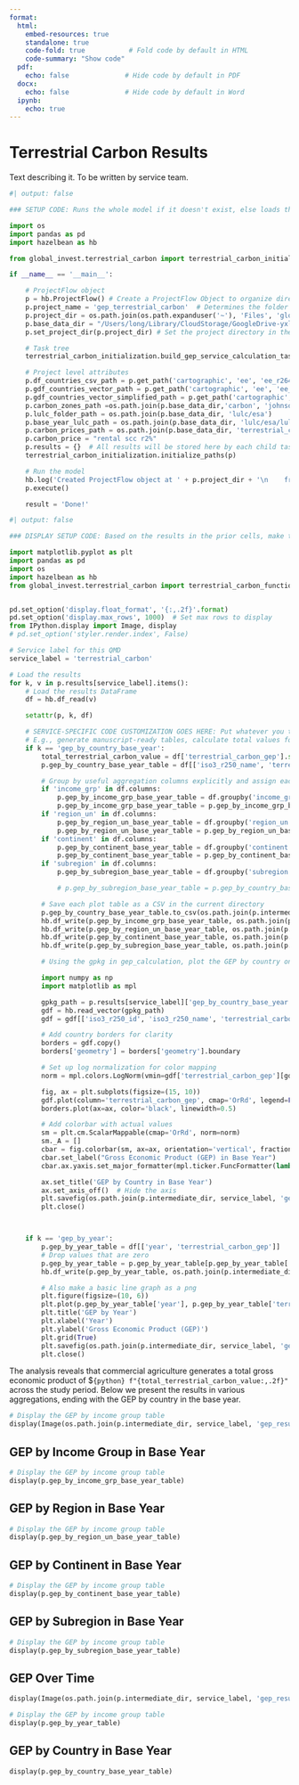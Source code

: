 ```yaml
---
format:
  html:
    embed-resources: true
    standalone: true
    code-fold: true           # Fold code by default in HTML
    code-summary: "Show code"
  pdf:
    echo: false              # Hide code by default in PDF
  docx:
    echo: false              # Hide code by default in Word
  ipynb:
    echo: true
---
```


# Terrestrial Carbon Results

Text describing it. To be written by service team.

```python
#| output: false

### SETUP CODE: Runs the whole model if it doesn't exist, else loads the results. Doesn't output anything and all debugging surpressed for this QMD.

import os
import pandas as pd
import hazelbean as hb

from global_invest.terrestrial_carbon import terrestrial_carbon_initialization

if __name__ == '__main__':

    # ProjectFlow object
    p = hb.ProjectFlow() # Create a ProjectFlow Object to organize directories and enable parallel processing.
    p.project_name = 'gep_terrestrial_carbon'  # Determines the folder created to store intermediate and final results.
    p.project_dir = os.path.join(os.path.expanduser('~'), 'Files', 'global_invest', 'projects', p.project_name) # Put it in the right location relative to the user's home directory.
    p.base_data_dir = "/Users/long/Library/CloudStorage/GoogleDrive-yxlong@umn.edu/Shared drives/NatCapTEEMs/Files/base_data/submissions" # Set where data outside the project will be stored. CAUTION: For GEP we are using the shared Google Drive, but best practice is to use a local directory that you can control (also it's faster)
    p.set_project_dir(p.project_dir) # Set the project directory in the ProjectFlow object. Also defines p.input_dir, p.intermediate_dir, and p.output_dir based on the project_dir.

    # Task tree
    terrestrial_carbon_initialization.build_gep_service_calculation_task_tree(p) # Defines the actual logic of the model. Navigate into here to see what the model does.

    # Project level attributes
    p.df_countries_csv_path = p.get_path('cartographic', 'ee', 'ee_r264_correspondence.csv') # ProjectFlow downloads all files automatically via the p.get_path() function.
    p.gdf_countries_vector_path = p.get_path('cartographic', 'ee', 'ee_r264_correspondence.gpkg')
    p.gdf_countries_vector_simplified_path = p.get_path('cartographic', 'ee', 'ee_r264_simplified300sec.gpkg')
    p.carbon_zones_path =os.path.join(p.base_data_dir,'carbon', 'johnson_2019', 'decision_tree_combined_carbon', 'carbon_zones_rasterized.tif')
    p.lulc_folder_path = os.path.join(p.base_data_dir, 'lulc/esa')
    p.base_year_lulc_path = os.path.join(p.base_data_dir, 'lulc/esa/lulc_esa_2019.tif')
    p.carbon_prices_path = os.path.join(p.base_data_dir, 'terrestrial_carbon', 'carbon_prices.xlsx')
    p.carbon_price = "rental scc r2%"
    p.results = {}  # All results will be stored here by each child task.
    terrestrial_carbon_initialization.initialize_paths(p)

    # Run the model
    hb.log('Created ProjectFlow object at ' + p.project_dir + '\n    from script ' + p.calling_script + '\n    with base_data set at ' + p.base_data_dir)
    p.execute()

    result = 'Done!'
```





```python
#| output: false

### DISPLAY SETUP CODE: Based on the results in the prior cells, make the objectgs that will actually get displayed, like smol csvs or gpkg-as-pngs

import matplotlib.pyplot as plt
import pandas as pd
import os
import hazelbean as hb
from global_invest.terrestrial_carbon import terrestrial_carbon_functions


pd.set_option('display.float_format', '{:,.2f}'.format)
pd.set_option('display.max_rows', 1000)  # Set max rows to display
from IPython.display import Image, display
# pd.set_option('styler.render.index', False)

# Service label for this QMD
service_label = 'terrestrial_carbon'

# Load the results
for k, v in p.results[service_label].items():
    # Load the results DataFrame
    df = hb.df_read(v)

    setattr(p, k, df)

    # SERVICE-SPECIFIC CODE CUSTOMIZATION GOES HERE: Put whatever you think should be displayed
    # E.g., generate manuscript-ready tables, calculate total values for inline text, make plot pngs, etc
    if k == 'gep_by_country_base_year':
        total_terrestrial_carbon_value = df['terrestrial_carbon_gep'].sum()
        p.gep_by_country_base_year_table = df[['iso3_r250_name', 'terrestrial_carbon_gep']]

        # Group by useful aggregation columns explicitly and assign each as an attribute to p
        if 'income_grp' in df.columns:
            p.gep_by_income_grp_base_year_table = df.groupby('income_grp', as_index=False)['terrestrial_carbon_gep'].sum()
            p.gep_by_income_grp_base_year_table = p.gep_by_income_grp_base_year_table[['income_grp', 'Value']]
        if 'region_un' in df.columns:
            p.gep_by_region_un_base_year_table = df.groupby('region_un', as_index=False)['terrestrial_carbon_gep'].sum()
            p.gep_by_region_un_base_year_table = p.gep_by_region_un_base_year_table[['region_un', 'terrestrial_carbon_gep']]
        if 'continent' in df.columns:
            p.gep_by_continent_base_year_table = df.groupby('continent', as_index=False)['terrestrial_carbon_gep'].sum()
            p.gep_by_continent_base_year_table = p.gep_by_continent_base_year_table[['continent', 'terrestrial_carbon_gep']]
        if 'subregion' in df.columns:
            p.gep_by_subregion_base_year_table = df.groupby('subregion', as_index=False)['terrestrial_carbon_gep'].sum()

            # p.gep_by_subregion_base_year_table = p.gep_by_country_base_year_table[['subregion', 'terrestrial_carbon_gep']]

        # Save each plot table as a CSV in the current directory
        p.gep_by_country_base_year_table.to_csv(os.path.join(p.intermediate_dir, service_label, 'gep_result', 'gep_by_country_base_year_table.csv'), index=False)
        hb.df_write(p.gep_by_income_grp_base_year_table, os.path.join(p.intermediate_dir, service_label, 'gep_result', 'gep_by_income_grp_base_year_table.csv'))
        hb.df_write(p.gep_by_region_un_base_year_table, os.path.join(p.intermediate_dir, service_label, 'gep_result', 'gep_by_region_un_base_year_table.csv'))
        hb.df_write(p.gep_by_continent_base_year_table, os.path.join(p.intermediate_dir, service_label, 'gep_result', 'gep_by_continent_base_year_table.csv'))
        hb.df_write(p.gep_by_subregion_base_year_table, os.path.join(p.intermediate_dir, service_label, 'gep_result', 'gep_by_subregion_base_year_table.csv'))

        # Using the gpkg in gep_calculation, plot the GEP by country on a map

        import numpy as np
        import matplotlib as mpl

        gpkg_path = p.results[service_label]['gep_by_country_base_year'].replace('.csv', '.gpkg')
        gdf = hb.read_vector(gpkg_path)
        gdf = gdf[['iso3_r250_id', 'iso3_r250_name', 'terrestrial_carbon_gep', 'geometry']]  # Keep only relevant columns

        # Add country borders for clarity
        borders = gdf.copy()
        borders['geometry'] = borders['geometry'].boundary

        # Set up log normalization for color mapping
        norm = mpl.colors.LogNorm(vmin=gdf['terrestrial_carbon_gep'][gdf['terrestrial_carbon_gep'] > 0].min(), vmax=gdf['terrestrial_carbon_gep'].max())

        fig, ax = plt.subplots(figsize=(15, 10))
        gdf.plot(column='terrestrial_carbon_gep', cmap='OrRd', legend=False, norm=norm, ax=ax)
        borders.plot(ax=ax, color='black', linewidth=0.5)

        # Add colorbar with actual values
        sm = plt.cm.ScalarMappable(cmap='OrRd', norm=norm)
        sm._A = []
        cbar = fig.colorbar(sm, ax=ax, orientation='vertical', fraction=0.03, pad=0.02)
        cbar.set_label("Gross Economic Product (GEP) in Base Year")
        cbar.ax.yaxis.set_major_formatter(mpl.ticker.FuncFormatter(lambda x, _: f'{int(x):,}'))

        ax.set_title('GEP by Country in Base Year')
        ax.set_axis_off()  # Hide the axis
        plt.savefig(os.path.join(p.intermediate_dir, service_label, 'gep_result', 'gep_by_country_base_year_map.png'), bbox_inches='tight', dpi=300)
        plt.close()



    if k == 'gep_by_year':
        p.gep_by_year_table = df[['year', 'terrestrial_carbon_gep']]
        # Drop values that are zero
        p.gep_by_year_table = p.gep_by_year_table[p.gep_by_year_table['terrestrial_carbon_gep'] > 0]
        hb.df_write(p.gep_by_year_table, os.path.join(p.intermediate_dir, service_label, 'gep_result', 'gep_by_year_table.csv'))

        # Also make a basic line graph as a png
        plt.figure(figsize=(10, 6))
        plt.plot(p.gep_by_year_table['year'], p.gep_by_year_table['terrestrial_carbon_gep'], marker='o')
        plt.title('GEP by Year')
        plt.xlabel('Year')
        plt.ylabel('Gross Economic Product (GEP)')
        plt.grid(True)
        plt.savefig(os.path.join(p.intermediate_dir, service_label, 'gep_result', 'gep_by_year_plot.png'), dpi=300)
        plt.close()

```

The analysis reveals that commercial agriculture generates a total gross economic product of $`{python} f"{total_terrestrial_carbon_value:,.2f}"` across the study period. Below we present the results in various aggregations, ending with the GEP by country in the base year.

```python
# Display the GEP by income group table
display(Image(os.path.join(p.intermediate_dir, service_label, 'gep_result', 'gep_by_country_base_year_map.png')))
```

## GEP by Income Group in Base Year
```python
# Display the GEP by income group table
display(p.gep_by_income_grp_base_year_table)
```
## GEP by Region in Base Year
```python
# Display the GEP by income group table
display(p.gep_by_region_un_base_year_table)
```
## GEP by Continent in Base Year
```python
# Display the GEP by income group table
display(p.gep_by_continent_base_year_table)
```
## GEP by Subregion in Base Year
```python
# Display the GEP by income group table
display(p.gep_by_subregion_base_year_table)
```
## GEP  Over Time
```python

display(Image(os.path.join(p.intermediate_dir, service_label, 'gep_result', 'gep_by_year_plot.png')))

# Display the GEP by income group table
display(p.gep_by_year_table)
```


## GEP by Country in Base Year
```python
display(p.gep_by_country_base_year_table)
```
